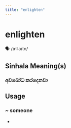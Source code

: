 ```yaml
---
title: "enlighten"
---
```


# enlighten

🗣️ /ɪnˈlaɪtn/

## Sinhala Meaning(s)

### අවබෝධ කරදෙනවා

## Usage

### ~ someone

- ```I will enlighten my students on the importance of active listening.

